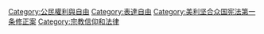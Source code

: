 {{Commonscat|Freedom of religion}}

[[Category:公民權利與自由|Category:公民權利與自由]]
[[Category:表達自由|Category:表達自由]]
[[Category:美利坚合众国宪法第一条修正案|Category:美利坚合众国宪法第一条修正案]]
[[Category:宗教信仰和法律|Category:宗教信仰和法律]]
